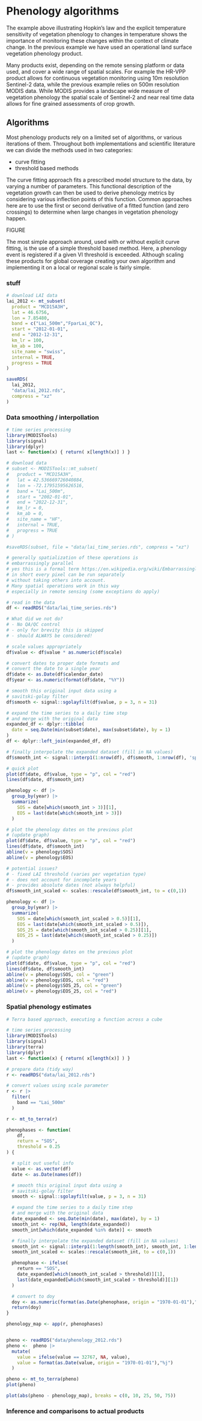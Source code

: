 # Phenology algorithms

The example above illustrating Hopkin's law and the explicit temperature sensitivity of vegetation phenology to changes in temperature shows the importance of monitoring these changes within the context of climate change. In the previous example we have used an operational land surface vegetation phenology product.

Many products exist, depending on the remote sensing platform or data used, and cover a wide range of spatial scales. For example the HR-VPP product allows for continuous vegetation monitoring using 10m resolution Sentinel-2 data, while the previous example relies on 500m resolution MODIS data. While MODIS provides a landscape wide measure of vegetation phenology the spatial scale of Sentinel-2 and near real time data allows for fine grained assessments of crop growth.

## Algorithms

Most phenology products rely on a limited set of algorithms, or various iterations of them. Throughout both implementations and scientific literature we can divide the methods used in two categories:

- curve fitting
- threshold based methods

The curve fitting approach fits a prescribed model structure to the data, by varying a number of parameters. This functional description of the vegetation growth can then be used to derive phenology metrics by considering various inflection points of this function. Common approaches here are to use the first or second derivative of a fitted function (and zero crossings) to determine when large changes in vegetation phenology happen.

FIGURE

The most simple approach around, used with or without explicit curve fitting, is the use of a simple threshold based method. Here, a phenology event is registered if a given VI threshold is exceeded. Although scaling these products for global coverage creating your own algorithm and implementing it on a local or regional scale is fairly simple.

### stuff

```r
# download LAI data
lai_2012 <- mt_subset(
  product = "MCD15A3H",
  lat = 46.6756,
  lon = 7.85480,
  band = c("Lai_500m","FparLai_QC"),
  start = "2012-01-01",
  end = "2012-12-31",
  km_lr = 100,
  km_ab = 100,
  site_name = "swiss",
  internal = TRUE,
  progress = TRUE
)

saveRDS(
  lai_2012,
  "data/lai_2012.rds",
  compress = "xz"
)
```

### Data smoothing / interpollation

```r
# time series processing
library(MODISTools)
library(signal)
library(dplyr)
last <- function(x) { return( x[length(x)] ) }

# download data
# subset <- MODISTools::mt_subset(
#   product = "MCD15A3H",
#   lat = 42.536669726040884,
#   lon = -72.17951595626516,
#   band = "Lai_500m",
#   start = "2002-01-01",
#   end = "2022-12-31",
#   km_lr = 0,
#   km_ab = 0,
#   site_name = "HF",
#   internal = TRUE,
#   progress = TRUE
# )

#saveRDS(subset, file = "data/lai_time_series.rds", compress = "xz")

# generally spatialization of these operations is
# embarrassingly parallel
# yes this is a formal term https://en.wikipedia.org/wiki/Embarrassingly_parallel
# in short every pixel can be run separately
# without taking others into account.
# Many spatial operations work in this way
# especially in remote sensing (some exceptions do apply)

# read in the data
df <- readRDS("data/lai_time_series.rds")

# What did we not do?
# - No QA/QC control
# - only for brevity this is skipped
# - should ALWAYS be considered!

# scale values appropriately
df$value <- df$value * as.numeric(df$scale)

# convert dates to proper date formats and
# convert the date to a single year
df$date <- as.Date(df$calendar_date)
df$year <- as.numeric(format(df$date, "%Y"))

# smooth this original input data using a
# savitski-golay filter
df$smooth <- signal::sgolayfilt(df$value, p = 3, n = 31)

# expand the time series to a daily time step
# and merge with the original data
expanded_df <- dplyr::tibble(
  date = seq.Date(min(subset$date), max(subset$date), by = 1)
)
df <- dplyr::left_join(expanded_df, df)

# finally interpolate the expanded dataset (fill in NA values)
df$smooth_int <- signal::interp1(1:nrow(df), df$smooth, 1:nrow(df), 'spline')

# quick plot
plot(df$date, df$value, type = "p", col = "red")
lines(df$date, df$smooth_int)

phenology <- df |>
  group_by(year) |>
  summarize(
    SOS = date[which(smooth_int > 3)][1],
    EOS = last(date[which(smooth_int > 3)])
  )

# plot the phenology dates on the previous plot
# (update graph)
plot(df$date, df$value, type = "p", col = "red")
lines(df$date, df$smooth_int)
abline(v = phenology$SOS)
abline(v = phenology$EOS)

# potential issues?
# - fixed LAI threshold (varies per vegetation type)
# - does not account for incomplete years
# - provides absolute dates (not always helpful)
df$smooth_int_scaled <- scales::rescale(df$smooth_int, to = c(0,1))

phenology <- df |>
  group_by(year) |>
  summarize(
    SOS = date[which(smooth_int_scaled > 0.5)][1],
    EOS = last(date[which(smooth_int_scaled > 0.5)]),
    SOS_25 = date[which(smooth_int_scaled > 0.25)][1],
    EOS_25 = last(date[which(smooth_int_scaled > 0.25)])
  )

# plot the phenology dates on the previous plot
# (update graph)
plot(df$date, df$value, type = "p", col = "red")
lines(df$date, df$smooth_int)
abline(v = phenology$SOS, col = "green")
abline(v = phenology$EOS, col = "red")
abline(v = phenology$SOS_25, col = "green")
abline(v = phenology$EOS_25, col = "red")
```

### Spatial phenology estimates

```r
# Terra based approach, executing a function across a cube

# time series processing
library(MODISTools)
library(signal)
library(terra)
library(dplyr)
last <- function(x) { return( x[length(x)] ) }

# prepare data (tidy way)
r <- readRDS("data/lai_2012.rds")

# convert values using scale parameter
r <- r |>
  filter(
    band == "Lai_500m"
  )

r <- mt_to_terra(r)

phenophases <- function(
    df,
    return = "SOS",
    threshold = 0.25
) {

  # split out useful info
  value <- as.vector(df)
  date <- as.Date(names(df))

  # smooth this original input data using a
  # savitski-golay filter
  smooth <- signal::sgolayfilt(value, p = 3, n = 31)

  # expand the time series to a daily time step
  # and merge with the original data
  date_expanded <- seq.Date(min(date), max(date), by = 1)
  smooth_int <- rep(NA, length(date_expanded))
  smooth_int[which(date_expanded %in% date)] <- smooth

  # finally interpolate the expanded dataset (fill in NA values)
  smooth_int <- signal::interp1(1:length(smooth_int), smooth_int, 1:length(smooth_int), 'spline')
  smooth_int_scaled <- scales::rescale(smooth_int, to = c(0,1))

  phenophase <- ifelse(
    return == "SOS",
    date_expanded[which(smooth_int_scaled > threshold)][1],
    last(date_expanded[which(smooth_int_scaled > threshold)][1])
  )

  # convert to doy
  doy <- as.numeric(format(as.Date(phenophase, origin = "1970-01-01"),"%j"))
  return(doy)
}

phenology_map <- app(r, phenophases)


pheno <- readRDS("data/phenology_2012.rds")
pheno <-  pheno |>
  mutate(
    value = ifelse(value == 32767, NA, value),
    value = format(as.Date(value, origin = "1970-01-01"),"%j")
  )

pheno <- mt_to_terra(pheno)
plot(pheno)

plot(abs(pheno - phenology_map), breaks = c(0, 10, 25, 50, 75))

```

### Inference and comparisons to actual products
